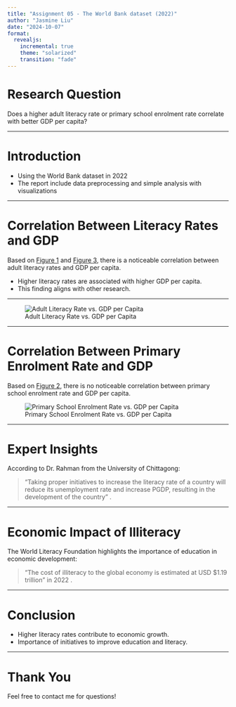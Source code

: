 ```yaml
---
title: "Assignment 05 - The World Bank dataset (2022)"
author: "Jasmine Liu"
date: "2024-10-07"
format: 
  revealjs: 
    incremental: true
    theme: "solarized"   
    transition: "fade"
---
```


# Research Question

Does a higher adult literacy rate or primary school enrolment rate correlate with better GDP per capita?

---

# Introduction

- Using the World Bank dataset in 2022
- The report include data preprocessing and simple analysis with visualizations

---

# Correlation Between Literacy Rates and GDP

Based on [Figure 1](#fig-literacy-vs-gdp) and [Figure 3](#fig-bar-literacy-vs-gdp), there is a noticeable correlation between adult literacy rates and GDP per capita. 

- Higher literacy rates are associated with higher GDP per capita.
- This finding aligns with other research.

---

![Adult Literacy Rate vs. GDP per Capita](literacy_vs_gdp.png)

---

# Correlation Between Primary Enrolment Rate and GDP

Based on [Figure 2](#fig-enrolment-vs-gdp), there is no noticeable correlation between primary school enrolment rate and GDP per capita.

![Primary School Enrolment Rate vs. GDP per Capita](enrolment_vs_gdp.png)

---

# Expert Insights

According to Dr. Rahman from the University of Chittagong:

> "Taking proper initiatives to increase the literacy rate of a country will reduce its unemployment rate and increase PGDP, resulting in the development of the country" \cite{inproceedings}.

---

# Economic Impact of Illiteracy

The World Literacy Foundation highlights the importance of education in economic development:

> "The cost of illiteracy to the global economy is estimated at USD $1.19 trillion" in 2022 \cite{cree2022}.

---

# Conclusion

- Higher literacy rates contribute to economic growth.
- Importance of initiatives to improve education and literacy.

---

# Thank You

Feel free to contact me for questions!